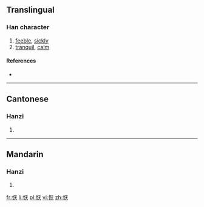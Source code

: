 {{also|懨}}
==Translingual==

===Han character===
{{Han char|rn=61|rad=心|as=06|sn=9|four=|canj=心一戈大 (PMIK)}}

# [[feeble]], [[sickly]]
# [[tranquil]], [[calm]]

====References====
* {{Han ref|kx=0386.161|hdz=42294.090|uh=6079|ud=24697}}

----

==Cantonese==

===Hanzi===
{{yue-hanzi|jyut=|y=yim1|tra=懨}}

# {{defn|lang=yue|sort=心06}}

----

==Mandarin==

===Hanzi===
{{cmn-hanzi|tra=懨|pin=[[yàn]] ([[yan4]])|wg=yen<sup>4</sup>}}

# {{defn|lang=cmn|sort=心06}}

[[fr:恹]]
[[li:恹]]
[[pl:恹]]
[[vi:恹]]
[[zh:恹]]